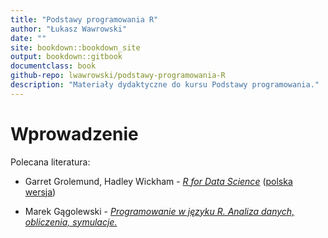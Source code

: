 ```yaml
--- 
title: "Podstawy programowania R"
author: "Łukasz Wawrowski"
date: ""
site: bookdown::bookdown_site
output: bookdown::gitbook
documentclass: book
github-repo: lwawrowski/podstawy-programowania-R
description: "Materiały dydaktyczne do kursu Podstawy programowania."
---
```


# Wprowadzenie {-}

Polecana literatura:

- Garret Grolemund, Hadley Wickham - [_R for Data Science_](http://r4ds.had.co.nz/) ([polska wersja](https://helion.pl/ksiazki/jezyk-r-kompletny-zestaw-narzedzi-dla-analitykow-danych-hadley-wickham-garrett-grolemund,jezrko.htm))

- Marek Gągolewski - [_Programowanie w języku R. Analiza danych, obliczenia, symulacje._](http://www.gagolewski.com/publications/programowanier/)
